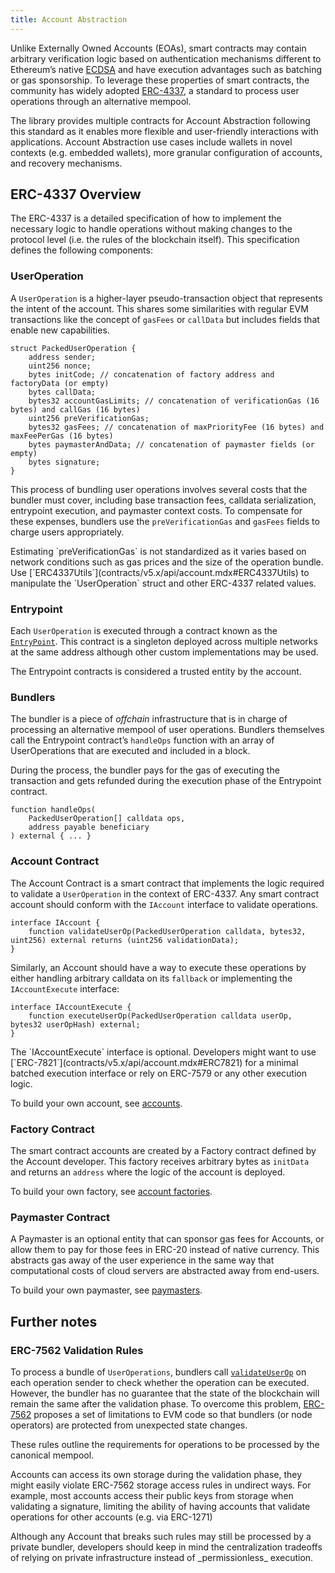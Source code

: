 ```yaml
---
title: Account Abstraction
---
```


Unlike Externally Owned Accounts (EOAs), smart contracts may contain arbitrary verification logic based on authentication mechanisms different to Ethereum’s native [ECDSA](contracts/v5.x/api/utils.mdx#ECDSA) and have execution advantages such as batching or gas sponsorship. To leverage these properties of smart contracts, the community has widely adopted [ERC-4337](https://eips.ethereum.org/EIPS/eip-4337), a standard to process user operations through an alternative mempool.

The library provides multiple contracts for Account Abstraction following this standard as it enables more flexible and user-friendly interactions with applications. Account Abstraction use cases include wallets in novel contexts (e.g. embedded wallets), more granular configuration of accounts, and recovery mechanisms. 

## ERC-4337 Overview

The ERC-4337 is a detailed specification of how to implement the necessary logic to handle operations without making changes to the protocol level (i.e. the rules of the blockchain itself). This specification defines the following components:

### UserOperation

A `UserOperation` is a higher-layer pseudo-transaction object that represents the intent of the account. This shares some similarities with regular EVM transactions like the concept of `gasFees` or `callData` but includes fields that enable new capabilities.

```solidity
struct PackedUserOperation {
    address sender;
    uint256 nonce;
    bytes initCode; // concatenation of factory address and factoryData (or empty)
    bytes callData;
    bytes32 accountGasLimits; // concatenation of verificationGas (16 bytes) and callGas (16 bytes)
    uint256 preVerificationGas;
    bytes32 gasFees; // concatenation of maxPriorityFee (16 bytes) and maxFeePerGas (16 bytes)
    bytes paymasterAndData; // concatenation of paymaster fields (or empty)
    bytes signature;
}
```

This process of bundling user operations involves several costs that the bundler must cover, including base transaction fees, calldata serialization, entrypoint execution, and paymaster context costs. To compensate for these expenses, bundlers use the `preVerificationGas` and `gasFees` fields to charge users appropriately.

<Callout>
Estimating `preVerificationGas` is not standardized as it varies based on network conditions such as gas prices and the size of the operation bundle.
</Callout>

<Callout>
Use [`ERC4337Utils`](contracts/v5.x/api/account.mdx#ERC4337Utils) to manipulate the `UserOperation` struct and other ERC-4337 related values.
</Callout>

### Entrypoint

Each `UserOperation` is executed through a contract known as the [`EntryPoint`](https://etherscan.io/address/0x4337084D9E255Ff0702461CF8895CE9E3b5Ff108#code). This contract is a singleton deployed across multiple networks at the same address although other custom implementations may be used.

The Entrypoint contracts is considered a trusted entity by the account.

### Bundlers

The bundler is a piece of _offchain_ infrastructure that is in charge of processing an alternative mempool of user operations. Bundlers themselves call the Entrypoint contract’s `handleOps` function with an array of UserOperations that are executed and included in a block.

During the process, the bundler pays for the gas of executing the transaction and gets refunded during the execution phase of the Entrypoint contract.

```solidity
function handleOps(
    PackedUserOperation[] calldata ops,
    address payable beneficiary
) external { ... }
```

### Account Contract

The Account Contract is a smart contract that implements the logic required to validate a `UserOperation` in the context of ERC-4337. Any smart contract account should conform with the `IAccount` interface to validate operations.

```solidity
interface IAccount {
    function validateUserOp(PackedUserOperation calldata, bytes32, uint256) external returns (uint256 validationData);
}
```

Similarly, an Account should have a way to execute these operations by either handling arbitrary calldata on its `fallback` or implementing the `IAccountExecute` interface:

```solidity
interface IAccountExecute {
    function executeUserOp(PackedUserOperation calldata userOp, bytes32 userOpHash) external;
}
```

<Callout>
The `IAccountExecute` interface is optional. Developers might want to use [`ERC-7821`](contracts/v5.x/api/account.mdx#ERC7821) for a minimal batched execution interface or rely on ERC-7579 or any other execution logic.
</Callout>

To build your own account, see [accounts](accounts.adoc).

### Factory Contract

The smart contract accounts are created by a Factory contract defined by the Account developer. This factory receives arbitrary bytes as `initData` and returns an `address` where the logic of the account is deployed.

To build your own factory, see [account factories](accounts.adoc#accounts_factory).

### Paymaster Contract

A Paymaster is an optional entity that can sponsor gas fees for Accounts, or allow them to pay for those fees in ERC-20 instead of native currency. This abstracts gas away of the user experience in the same way that computational costs of cloud servers are abstracted away from end-users.

To build your own paymaster, see [paymasters](https://docs.openzeppelin.com/community-contracts/0.0.1/paymasters).

## Further notes

### ERC-7562 Validation Rules

To process a bundle of `UserOperations`, bundlers call [`validateUserOp`](contracts/v5.x/api/account.mdx#Account-validateUserOp-struct-PackedUserOperation-bytes32-uint256-) on each operation sender to check whether the operation can be executed. However, the bundler has no guarantee that the state of the blockchain will remain the same after the validation phase. To overcome this problem, [ERC-7562](https://eips.ethereum.org/EIPS/eip-7562) proposes a set of limitations to EVM code so that bundlers (or node operators) are protected from unexpected state changes.

These rules outline the requirements for operations to be processed by the canonical mempool.

Accounts can access its own storage during the validation phase, they might easily violate ERC-7562 storage access rules in undirect ways. For example, most accounts access their public keys from storage when validating a signature, limiting the ability of having accounts that validate operations for other accounts (e.g. via ERC-1271)

<Callout>
Although any Account that breaks such rules may still be processed by a private bundler, developers should keep in mind the centralization tradeoffs of relying on private infrastructure instead of _permissionless_ execution.
</Callout>
